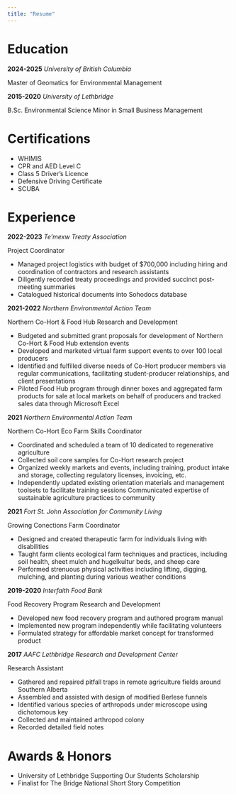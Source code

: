 ```yaml
---
title: "Resume"
---
```


# Education

**2024-2025** *University of British Columbia*

Master of Geomatics for Environmental Management

**2015-2020** *University of Lethbridge*

B.Sc. Environmental Science Minor in Small Business Management

# Certifications

-   WHIMIS
-   CPR and AED Level C
-   Class 5 Driver's Licence
-   Defensive Driving Certificate
-   SCUBA

# Experience

**2022-2023** *Te'mexw Treaty Association*

Project Coordinator

-   Managed project logistics with budget of \$700,000 including hiring and coordination of contractors and research assistants
-   Diligently recorded treaty proceedings and provided succinct post-meeting summaries
-   Catalogued historical documents into Sohodocs database

**2021-2022** *Northern Environmental Action Team*

Northern Co-Hort & Food Hub Research and Development

-   Budgeted and submitted grant proposals for development of Northern Co-Hort & Food Hub extension events
-   Developed and marketed virtual farm support events to over 100 local producers
-   Identified and fulfilled diverse needs of Co-Hort producer members via regular communications, facilitating student-producer relationships, and client presentations
-   Piloted Food Hub program through dinner boxes and aggregated farm products for sale at local markets on behalf of producers and tracked sales data through Microsoft Excel

**2021** *Northern Environmental Action Team*

Northern Co-Hort Eco Farm Skills Coordinator

-   Coordinated and scheduled a team of 10 dedicated to regenerative agriculture
-   Collected soil core samples for Co-Hort research project
-   Organized weekly markets and events, including training, product intake and storage, collecting regulatory licenses, invoicing, etc.
-   Independently updated existing orientation materials and management toolsets to facilitate training sessions Communicated expertise of sustainable agriculture practices to community

**2021** *Fort St. John Association for Community Living*

Growing Conections Farm Coordinator

-   Designed and created therapeutic farm for individuals living with disabilities
-   Taught farm clients ecological farm techniques and practices, including soil health, sheet mulch and hugelkultur beds, and sheep care
-   Performed strenuous physical activities including lifting, digging, mulching, and planting during various weather conditions

**2019-2020** *Interfaith Food Bank*

Food Recovery Program Research and Development

-   Developed new food recovery program and authored program manual
-   Implemented new program independently while facilitating volunteers
-   Formulated strategy for affordable market concept for transformed product

**2017** *AAFC Lethbridge Research and Development Center*

Research Assistant

-   Gathered and repaired pitfall traps in remote agriculture fields around Southern Alberta
-   Assembled and assisted with design of modified Berlese funnels
-   Identified various species of arthropods under microscope using dichotomous key
-   Collected and maintained arthropod colony
-   Recorded detailed field notes

# Awards & Honors

-   University of Lethbridge Supporting Our Students Scholarship
-   Finalist for The Bridge National Short Story Competition
